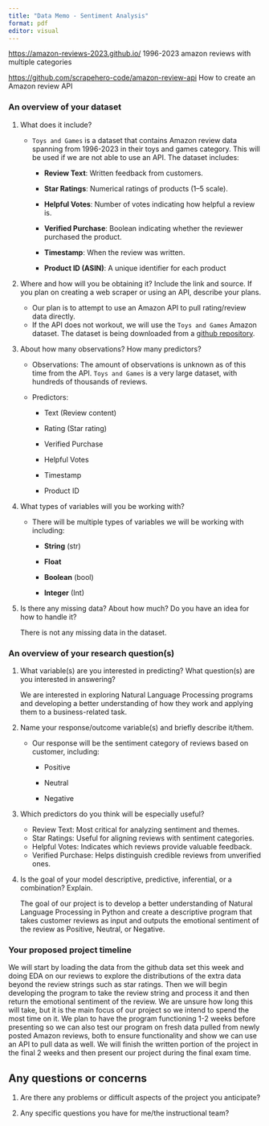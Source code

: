 ```yaml
---
title: "Data Memo - Sentiment Analysis"
format: pdf
editor: visual
---
```


<https://amazon-reviews-2023.github.io/> 1996-2023 amazon reviews with multiple categories

<https://github.com/scrapehero-code/amazon-review-api> How to create an Amazon review API

### **An overview of your dataset**

1.  What does it include?

    -   `Toys and Games` is a dataset that contains Amazon review data spanning from 1996-2023 in their toys and games category. This will be used if we are not able to use an API. The dataset includes:

        -   **Review Text**: Written feedback from customers.

        -   **Star Ratings**: Numerical ratings of products (1–5 scale).

        -   **Helpful Votes**: Number of votes indicating how helpful a review is.

        -   **Verified Purchase**: Boolean indicating whether the reviewer purchased the product.

        -   **Timestamp**: When the review was written.

        -   **Product ID (ASIN)**: A unique identifier for each product

2.  Where and how will you be obtaining it? Include the link and source. If you plan on creating a web scraper or using an API, describe your plans.

    -   Our plan is to attempt to use an Amazon API to pull rating/review data directly.
    -   If the API does not workout, we will use the `Toys and Games` Amazon dataset. The dataset is being downloaded from a [github repository](https://amazon-reviews-2023.github.io/).

3.  About how many observations? How many predictors?

    -   Observations: The amount of observations is unknown as of this time from the API. `Toys and Games` is a very large dataset, with hundreds of thousands of reviews.

    -   Predictors:

        -   Text (Review content)

        -   Rating (Star rating)

        -   Verified Purchase

        -   Helpful Votes

        -   Timestamp

        -   Product ID

4.  What types of variables will you be working with?

    -   There will be multiple types of variables we will be working with including:

        -   **String** (str)

        -   **Float**

        -   **Boolean** (bool)

        -   **Integer** (Int)

5.  Is there any missing data? About how much? Do you have an idea for how to handle it?

    There is not any missing data in the dataset.

### **An overview of your research question(s)**

1.  What variable(s) are you interested in predicting? What question(s) are you interested in answering?

    We are interested in exploring Natural Language Processing programs and developing a better understanding of how they work and applying them to a business-related task.

2.  Name your response/outcome variable(s) and briefly describe it/them.

    -   Our response will be the sentiment category of reviews based on customer, including:

        -   Positive

        -   Neutral

        -   Negative

3.  Which predictors do you think will be especially useful?

    -   Review Text: Most critical for analyzing sentiment and themes.
    -   Star Ratings: Useful for aligning reviews with sentiment categories.
    -   Helpful Votes: Indicates which reviews provide valuable feedback.
    -   Verified Purchase: Helps distinguish credible reviews from unverified ones.

4.  Is the goal of your model descriptive, predictive, inferential, or a combination? Explain.

    The goal of our project is to develop a better understanding of Natural Language Processing in Python and create a descriptive program that takes customer reviews as input and outputs the emotional sentiment of the review as Positive, Neutral, or Negative.

### **Your proposed project timeline**

We will start by loading the data from the github data set this week and doing EDA on our reviews to explore the distributions of the extra data beyond the review strings such as star ratings. Then we will begin developing the program to take the review string and process it and then return the emotional sentiment of the review. We are unsure how long this will take, but it is the main focus of our project so we intend to spend the most time on it. We plan to have the program functioning 1-2 weeks before presenting so we can also test our program on fresh data pulled from newly posted Amazon reviews, both to ensure functionality and show we can use an API to pull data as well. We will finish the written portion of the project in the final 2 weeks and then present our project during the final exam time.

## **Any questions or concerns**

1.  Are there any problems or difficult aspects of the project you anticipate?

2.  Any specific questions you have for me/the instructional team?
